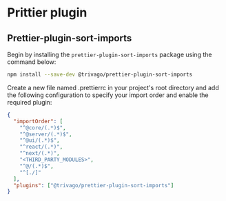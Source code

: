 # Prittier plugin

## Prettier-plugin-sort-imports

Begin by installing the `prettier-plugin-sort-imports` package using the command
below:

```sh
npm install --save-dev @trivago/prettier-plugin-sort-imports
```

Create a new file named .prettierrc in your project's root directory and add the
following configuration to specify your import order and enable the required
plugin:

```json
{
  "importOrder": [
    "^@core/(.*)$",
    "^@server/(.*)$",
    "^@ui/(.*)$",
    "^react/(.*)",
    "^next/(.*)",
    "<THIRD_PARTY_MODULES>",
    "^@/(.*)$",
    "^[./]"
  ],
  "plugins": ["@trivago/prettier-plugin-sort-imports"]
}
```
